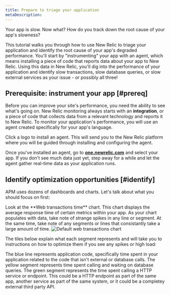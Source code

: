 ```yaml
---
title: Prepare to triage your application
metaDescription: 
---
```



Your app is slow. Now what? How do you track down the root cause of your app's slowness?

This tutorial walks you through how to use New Relic to triage your application and identify the root cause of your app's degraded performance. You'll start by "instrumenting" your app with an agent, which means installing a piece of code that reports data about your app to New Relic. Using this data in New Relic, you'll dig into the performance of your application and identify slow transactions, slow database queries, or slow external services as your issue - or possibly all three!



## Prerequisite: instrument your app [#prereq]

Before you can improve your site's performance, you need the ability to see what's going on. New Relic monitoring always starts with an **integration**, or a piece of code that collects data from a relevant technology and reports it to New Relic. To monitor your application's performance, you will use an agent created specifically for your app's language.

Click a logo to install an agent. This will send you to the New Relic platform where you will be guided through installing and configuring the agent.

<TechTileGrid>
  
  <TechTile
    name="Go agent"
    icon="logo-go"
    to="https://one.newrelic.com/nr1-core?state=985d4005-ba90-a8c7-1da1-2af34539b03b"
  />

  <TechTile
    name="Java agent"
    icon="logo-java"
    to="https://one.newrelic.com/nr1-core?state=80d18bcb-4919-1fcb-2b77-9406838eb916"
  />

  <TechTile
    name=".NET agent"
    icon="logo-dotnet"
    to="https://one.newrelic.com/nr1-core?state=30e93090-6dfa-6b70-8e75-472f54414355"
  />

  <TechTile
    name="Node.js agent"
    icon="logo-nodejs"
    to="https://one.newrelic.com/marketplace/install-data-source?state=be2e62fa-cc3b-c428-27c4-8d662c9e80a1"
  />

  <TechTile
    name="PHP agent"
    icon="logo-php"
    to="https://one.newrelic.com/nr1-core?state=aa633b41-72d4-009c-3abf-55dcf64894fe"
  />

  <TechTile
    name="Python agent"
    icon="logo-python"
    to="https://one.newrelic.com/nr1-core?state=20fda75b-58fb-a92a-f9e1-7b052035c6e8"
  />

  <TechTile
    name="Ruby agent"
    icon="logo-ruby"
    to="https://one.newrelic.com/nr1-core?state=d69143ab-605c-579b-25bf-cc6e5fee5b80"
  />

</TechTileGrid>

Once you've installed an agent, go to **[one.newrelic.com](https://one.newrelic.com/nr1-core)** and select your app. If you don't see much data just yet, step away for a while and let the agent gather real-time data as your application runs.

## Identify optimization opportunities [#identify]

APM uses dozens of dashboards and charts. Let's talk about what you should focus on first:

<SideBySide>
    <Side>
Look at the **Web transactions time** chart. This chart displays the average response time of certain metrics within your app. As your chart populates with data, take note of strange spikes in any line or segment. At the same time, take note of any segments or lines that consistantly take a large amount of time. 
    </Side>
    <Side>
<img
  title="Default web transactions chart"
  alt="Default web transactions chart"
  src={journeyWebTrans}
/>
    </Side>
</SideBySide>


The tiles below explain what each segment represents and will take you to instructions on how to optimize them if you see any spikes or high load:

<DocTiles>
  <DocTile title='Blue line: application code' path="/docs/journey-app-slow/problematic-transactions" >The blue line represents application code, specifically time spent in your application related to the code that isn't external or database calls.</DocTile>
  <DocTile title='Yellow segment: database queries' path="/docs/journey-app-slow/slow-database-queries" >The yellow segment represents time spent calling and waiting on database queries. </DocTile>
  <DocTile title='Green segment: external services' path="/docs/journey-app-slow/external-services/" >The green segment represents the time spent calling a HTTP service or endpoint. This could be a HTTP endpoint as part of the same app, another service as part of the same system, or it could be a completey external third party API.</DocTile>
</DocTiles>
